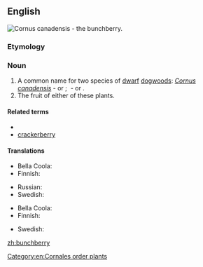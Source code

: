 ==English==
[[Image:Cornus unalaschkensis 25781.jpg|thumb|''Cornus canadensis'' - the '''bunchberry'''.]]
{{wikipedia}}

===Etymology===
{{compound|bunch|berry|lang=en}}

===Noun===
{{en-noun|bunchberries}}

# A common name for two species of [[dwarf]] [[dogwood]]s: ''[[Cornus canadensis]]''&nbsp;- {{vern|Canadian bunchberry|pedia=1}} or {{vern|eastern bunchberry|pedia=1}}; {{taxlink|Cornus suecica|species|noshow=1}}&nbsp;- {{vern|Eurasian bunchberry|pedia=1}} or {{vern|northern bunchberry|pedia=1}}.
# The fruit of either of these plants.

====Related terms====
* {{vern|Canadian dwarf cornel|pedia=1}}
* [[crackerberry]]

====Translations====
{{trans-top|plant}}
* Bella Coola: {{t|blc|p̓x̣ʷłtłp}}
* Finnish: {{t|fi|ruohokanukka}}
{{trans-mid}}
* Russian: {{t+|ru|дёрен|m}}
* Swedish: {{t|sv|hönsbär|n}}
{{trans-bottom}}

{{trans-top|fruit}}
* Bella Coola: {{t|blc|p̓x̣ʷłt}}
* Finnish: {{t|fi|[[ruohokanukan]] [[marja]]}}
{{trans-mid}}
* Swedish: {{t|sv|hönsbär|n}}
{{trans-bottom}}

[[Category:en:Cornales order plants]]

[[zh:bunchberry]]